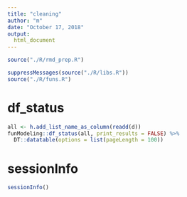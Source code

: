 ```yaml
---
title: "cleaning"
author: "m"
date: "October 17, 2018"
output: 
  html_document
---
```



```r
source("./R/rmd_prep.R")
```

```r
suppressMessages(source("./R/libs.R"))
source("./R/funs.R")
```

# df_status

```r
all <- h.add_list_name_as_column(readd(d))
funModeling::df_status(all, print_results = FALSE) %>% 
  DT::datatable(options = list(pageLength = 100))
```

# sessionInfo

```r
sessionInfo()
```